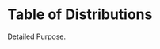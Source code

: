 # Table of Distributions
Detailed Purpose.

\small
\begin{matrix}
\begin{array}{l|cccccc}\hline
\hline
      \text{Name} & \text{Probability Density}  &       \text{Mean} & \text{Variance } \sigma^2 & \text{Moments } \mu_k'=\mathrm{E~}X^k & \mathrm{E~}(X\wedge x)^k & \text{Moment Generating} \\

           & \text{Function f(x)}  & \mu=\mathrm{E~}X & \mathrm{E~}(X-\mu)^2 & \text{or } \mu_k=\mathrm{E~}(X-\mu)^k &            &\text{Function } M(t)=\mathrm{E~}e^{tX} \\
\hline
   \text{Uniform} & \frac{1}{\beta-\alpha} & \frac{\beta+\alpha}{2} & \frac{(\beta-\alpha)^2}{12} & \mu_k=0 \text{ for k odd} &            & \frac{e^{\beta t}-e^{\alpha t}}{(\beta-\alpha)t} \\

           & -\infty<\alpha, <\beta<\infty &  & & \mu_k=\frac{(\beta-\alpha)^k}{2^k(k+1)} \text { for k even} &            & \\
\hline
    \text{Normal} & \frac{1}{\sqrt{2\pi}\sigma}\exp\left( -\frac{(x-\mu)^2}{2\sigma^2}\right)  &     \mu & \sigma^2 & \mu_k=0 \text{ for k odd} &            & \exp(\mu t+\sigma^2~t^2/2) \\

           & -\infty<\mu<\infty, \sigma>0  &            &            & \mu_k=\frac{k!\sigma^k}{(k/2)!2^{k/2}} \text{ for k even} &            &            \\
\hline
\text{Exponential} & \frac{1}{\theta}e^{-x/\theta} &  \theta & \theta^2 & \mu_k'=\theta^k \Gamma (k+1) & \theta^k\Gamma (k+1)\Gamma (k+1;x/\theta) & \frac{1}{1-\theta~t} \\

           & \lambda>0 &            &            &            & & +x^k e^{-x/\theta} & \\
\hline
     \text{Gamma} & \frac{1}{\theta^{\alpha}\Gamma(\alpha)}x^{\alpha-1}e^{-x/\theta} & \alpha~\theta & \alpha~\theta^2 & \mu_k'=\frac{\theta^k\Gamma(k+\alpha)}{\Gamma(\alpha)} & \frac{\theta^k\Gamma(k+\alpha)}{\Gamma(\alpha)}\Gamma(k+\alpha; x/\theta) & \frac{1}{1-\theta t)^{\alpha}} \\

           & \theta>0 \text{ , } \alpha>0 &            &            & & +x^k[1-\Gamma(\alpha; x/\theta)] & \\
\hline
      \text{Beta} & \frac{1}{B(a,b)} u^a(1-u)^{b-1}\frac{\theta}{x}, & \frac{a \theta}{a+b} & \frac{ab\theta^2}{(a+b+1)(a+b)^2} & \mu_k'=\theta^k \frac{B(k+a,b)}{B(a,b)} & \text{Not useful} & \text{Not useful} \\

           & u=x/\theta ,  a>0 , b>0 & & & &            &            \\
\hline
    \text{Cauchy} & \frac{1}{\pi\beta}[1+\left( \frac{x-\alpha}{\beta}\right)^2]^{-1} &   \text{Does not} & \text{Does not exist} & \text{Does not exist} & \text{Does not exist} & \text{Does not exist} \\

           & -\infty <\alpha <\infty, \beta>0 &      \text{exist} &            &            &            &            \\
\hline
 \text{Lognormal} &    & \exp(\mu+ & \exp(2\mu +2\sigma^2)- & \mu_k'=\exp(k\mu+k\sigma^2) & \exp(k\mu+k\sigma^2) & \text{Not useful} \\

           & \frac{1}{x\sqrt{2\pi}\sigma}\exp\left( -\frac{(\ln x-\mu)^2}{2\sigma^2}\right)  & \sigma^2/2) & \exp(2\mu+\sigma^2) & & \Phi\left( \frac{lnx-\mu-k\sigma^2}{\sigma}\right) &            \\

           & -\infty <\mu <\infty, \sigma>0 &            &            &            &            & +x^k(1-F(x)) &            \\
\hline
    \text{Pareto} & \frac{\alpha \theta^{\alpha}}{x^{\alpha+1}} \text{ , } \alpha>0 & \frac{\alpha\theta}{\alpha-1} & \frac{\alpha\theta^2}{\alpha-2}-\left( \frac{\alpha \theta}{\alpha-1}\right)^2 & \mu_k'=\frac{\alpha\theta^k}{\alpha-k} & \frac{\alpha\theta^k}{\alpha-k}-\frac{k\theta^{\alpha}}{(\alpha-k)x^{\alpha-k}} & \text{Does not exist} \\
\hline
\end{array}
\end{matrix}
